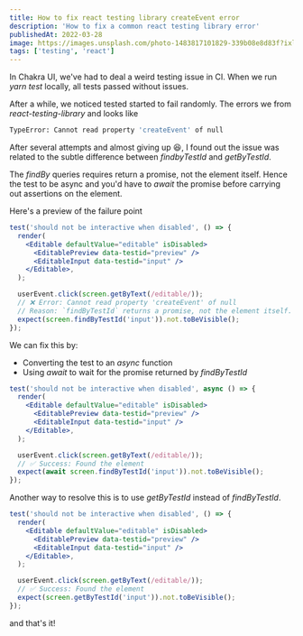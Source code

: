 ```yaml
---
title: How to fix react testing library createEvent error
description: 'How to fix a common react testing library error'
publishedAt: 2022-03-28
image: https://images.unsplash.com/photo-1483817101829-339b08e8d83f?ixlib=rb-1.2.1&ixid=MnwxMjA3fDB8MHxzZWFyY2h8MjF8fGNvZGluZyUyMHRlcm1pbmFsfGVufDB8fDB8fA%3D%3D&auto=format&fit=crop&w=800&q=60
tags: ['testing', 'react']
---
```


In Chakra UI, we've had to deal a weird testing issue in CI. When we run *yarn test* locally, all tests passed without issues.

After a while, we noticed tested started to fail randomly. The errors we from *react-testing-library* and looks like

```bash
TypeError: Cannot read property 'createEvent' of null
```

After several attempts and almost giving up 😆, I found out the issue was related to the subtle difference between *findbyTestId* and *getByTestId*.

The *findBy* queries requires return a promise, not the element itself. Hence the test to be async and you'd have to *await* the promise before carrying out assertions on the element.

Here's a preview of the failure point

```jsx
test('should not be interactive when disabled', () => {
  render(
    <Editable defaultValue="editable" isDisabled>
      <EditablePreview data-testid="preview" />
      <EditableInput data-testid="input" />
    </Editable>,
  );

  userEvent.click(screen.getByText(/editable/));
  // ❌ Error: Cannot read property 'createEvent' of null
  // Reason: `findByTestId` returns a promise, not the element itself.
  expect(screen.findByTestId('input')).not.toBeVisible();
});
```

We can fix this by:

- Converting the test to an *async* function
- Using *await* to wait for the promise returned by *findByTestId*

```jsx
test('should not be interactive when disabled', async () => {
  render(
    <Editable defaultValue="editable" isDisabled>
      <EditablePreview data-testid="preview" />
      <EditableInput data-testid="input" />
    </Editable>,
  );

  userEvent.click(screen.getByText(/editable/));
  // ✅ Success: Found the element
  expect(await screen.findByTestId('input')).not.toBeVisible();
});
```

Another way to resolve this is to use *getByTestId* instead of *findByTestId*.

```jsx
test('should not be interactive when disabled', () => {
  render(
    <Editable defaultValue="editable" isDisabled>
      <EditablePreview data-testid="preview" />
      <EditableInput data-testid="input" />
    </Editable>,
  );

  userEvent.click(screen.getByText(/editable/));
  // ✅ Success: Found the element
  expect(screen.getByTestId('input')).not.toBeVisible();
});
```

and that's it!
